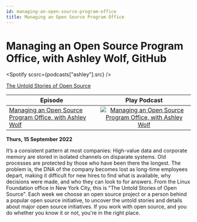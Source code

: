 ```yaml
---
id: managing-an-open-source-program-office
title: Managing an Open Source Program Office
---
```



# Managing an Open Source Program Office, with Ashley Wolf, GitHub

<Spotify scsrc={podcasts["ashley"].src} />

[The Untold Stories of Open Source](https://untold-stories-of-open-source.captivate.fm/spotify)

| Episode                                                                                                          |                                                                                              Play Podcast                                                                                              |
| ---------------------------------------------------------------------------------------------------------------- | :----------------------------------------------------------------------------------------------------------------------------------------------------------------------------------------------------: |
| [Managing an Open Source Program Office, with Ashley Wolf](https://open.spotify.com/episode/12rMujLaSN70blkoZOpy2J) | [![Managing an Open Source Program Office, with Ashley Wolf](../images/podcast-mic.png "Managing an Open Source Program Office, with Ashley Wolf")](https://open.spotify.com/episode/12rMujLaSN70blkoZOpy2J) |

**Thurs, 15 September 2022**

It’s a consistent pattern at most companies: High-value data and corporate memory are stored in isolated channels on disparate systems. Old processes are protected by those who have been there the longest. The problem is, the DNA of the company becomes lost as long-time employees depart, making it difficult for new hires to find what is available, why decisions were made, and who they can look to for answers.
From the Linux Foundation office in New York City, this is "The Untold Stories of Open Source". Each week we choose an open source project or a person behind a popular open source initiative, to uncover the untold stories and details about major open source initiatives. If you work with open source, and you do whether you know it or not, you're in the right place.
